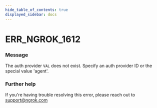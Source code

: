 ```yaml
---
hide_table_of_contents: true
displayed_sidebar: docs
---
```



# ERR_NGROK_1612

### Message

The auth provider `VAL` does not exist. Specify an auth provider ID or the special value 'agent'.

### Further help

If you're having trouble resolving this error, please reach out to [support@ngrok.com](mailto:support@ngrok.com?subject=Help%20with%20ERR_NGROK_1612)

<ErrorDetails error="err_ngrok_1612" />
